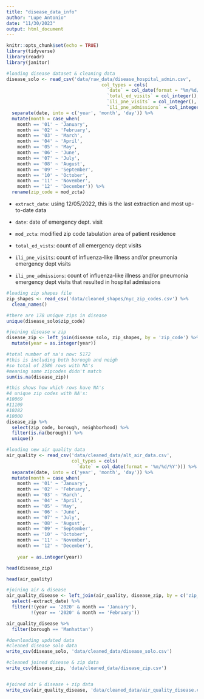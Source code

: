 ```yaml
---
title: "disease_data_info"
author: "Lupe Antonio"
date: "11/30/2023"
output: html_document
---
```


```r
knitr::opts_chunk$set(echo = TRUE)
library(tidyverse)
library(readr)
library(janitor)
```

```r
#loading disease dataset & cleaning data
disease_solo <- read_csv('data/raw_data/disease_hospital_admin.csv',
                                   col_types = cols(
                                     `date` = col_date(format = "%m/%d/%Y"),
                                     `total_ed_visits` = col_integer(),
                                     `ili_pne_visits` = col_integer(),
                                     `ili_pne_admissions` = col_integer())) %>%
  separate(date, into = c('year', 'month', 'day')) %>%
  mutate(month = case_when(
    month == '01' ~ 'January',
    month == '02' ~ 'February',
    month == '03' ~ 'March',
    month == '04' ~ 'April',
    month == '05' ~ 'May',
    month == '06' ~ 'June',
    month == '07' ~ 'July',
    month == '08' ~ 'August',
    month == '09' ~ 'September',
    month == '10' ~ 'October',
    month == '11' ~ 'November',
    month == '12' ~ 'December')) %>%
  rename(zip_code = mod_zcta)
```

- `extract_date`: using 12/05/2022, this is the last extraction and most up-to-date data

- `date`: date of emergency dept. visit

- `mod_zcta`: modified zip code tabulation area of patient residence

- `total_ed_vists`: count of all emergency dept visits

- `ili_pne_visits`: count of influenza-like illness and/or pneumonia emergency dept visits

- `ili_pne_admissions`: count of influenza-like illness and/or pneumonia emergency dept visits that resulted in hospital admissions


```r
#loading zip shapes file
zip_shapes <- read_csv('data/cleaned_shapes/nyc_zip_codes.csv') %>%
  clean_names()
```

```r
#there are 178 unique zips in disease
unique(disease_solo$zip_code)
```

```r
#joining disease w zip
disease_zip <- left_join(disease_solo, zip_shapes, by = 'zip_code') %>%
  mutate(year = as.integer(year))
```

```r
#total number of na's now: 5172
#this is including both borough and neigh
#so total of 2586 rows with NA's
#meaning some zipcodes didn't match
sum(is.na(disease_zip))
```

```r
#this shows how which rows have NA's
#4 unique zip codes with NA's:
#10069
#11109
#10282
#10000
disease_zip %>%
  select(zip_code, borough, neighborhood) %>%
  filter(is.na(borough)) %>%
  unique()
```


```r
#loading new air quality data
air_quality <- read_csv('data/cleaned_data/alt_air_data.csv',
                        col_types = cols(
                          `date` = col_date(format = '%m/%d/%Y'))) %>%
  separate(date, into = c('year', 'month', 'day')) %>%
  mutate(month = case_when(
    month == '01' ~ 'January',
    month == '02' ~ 'February',
    month == '03' ~ 'March',
    month == '04' ~ 'April',
    month == '05' ~ 'May',
    month == '06' ~ 'June',
    month == '07' ~ 'July',
    month == '08' ~ 'August',
    month == '09' ~ 'September',
    month == '10' ~ 'October',
    month == '11' ~ 'November',
    month == '12' ~ 'December'),
    
    year = as.integer(year))
```

```r
head(disease_zip)
```

```r
head(air_quality)
```

```r
#joining air & disease
air_quality_disease <- left_join(air_quality, disease_zip, by = c('zip_code', 'year', 'month', 'day')) %>%
  select(-extract_date) %>%
  filter(!(year == '2020' & month == 'January'),
         !(year == '2020' & month == 'February'))
```

```r
air_quality_disease %>%
  filter(borough == 'Manhattan')
```


```r
#downloading updated data
#cleaned disease solo data
write_csv(disease_solo, 'data/cleaned_data/disease_solo.csv')

#cleaned joined disease & zip data
write_csv(disease_zip, 'data/cleaned_data/disease_zip.csv')


#joined air & disease + zip data
write_csv(air_quality_disease, 'data/cleaned_data/air_quality_disease.csv')
```

